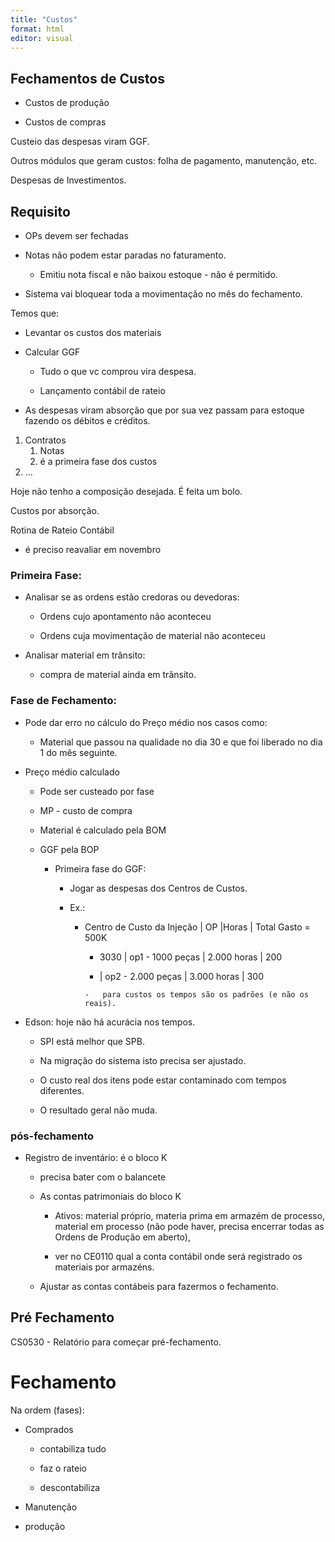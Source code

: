 ```yaml
---
title: "Custos"
format: html
editor: visual
---
```


## Fechamentos de Custos

-   Custos de produção

-   Custos de compras

Custeio das despesas viram GGF.

Outros módulos que geram custos: folha de pagamento, manutenção, etc.

Despesas de Investimentos.

## Requisito

-   OPs devem ser fechadas

-   Notas não podem estar paradas no faturamento.

    -   Emitiu nota fiscal e não baixou estoque - não é permitido.

-   Sistema vai bloquear toda a movimentação no mês do fechamento.

Temos que:

-   Levantar os custos dos materiais

-   Calcular GGF

    -   Tudo o que vc comprou vira despesa.

    -   Lançamento contábil de rateio

-   As despesas viram absorção que por sua vez passam para estoque fazendo os débitos e créditos.

1.  Contratos
    1.  Notas
    2.  é a primeira fase dos custos
2.  ...

Hoje não tenho a composição desejada. É feita um bolo.

Custos por absorção.

Rotina de Rateio Contábil

-   é preciso reavaliar em novembro

### Primeira Fase:

-   Analisar se as ordens estão credoras ou devedoras:

    -   Ordens cujo apontamento não aconteceu

    -   Ordens cuja movimentação de material não aconteceu

-   Analisar material em trânsito:

    -   compra de material ainda em trãnsito.

### Fase de Fechamento:

-   Pode dar erro no cálculo do Preço médio nos casos como:

    -   Material que passou na qualidade no dia 30 e que foi liberado no dia 1 do mês seguinte.

-   Preço médio calculado

    -   Pode ser custeado por fase

    -   MP - custo de compra

    -   Material é calculado pela BOM

    -   GGF pela BOP

        -   Primeira fase do GGF:

            -   Jogar as despesas dos Centros de Custos.

            -   Ex.:

                -   Centro de Custo da Injeção \| OP \|Horas \| Total Gasto = 500K

                    -   3030 \| op1 - 1000 peças \| 2.000 horas \| 200

                    -    \| op2 - 2.000 peças \| 3.000 horas \| 300

                        -   para custos os tempos são os padrões (e não os reais).

-   Edson: hoje não há acurácia nos tempos.

    -   SPI está melhor que SPB.

    -   Na migração do sistema isto precisa ser ajustado.

    -   O custo real dos itens pode estar contaminado com tempos diferentes.

    -   O resultado geral não muda.

### pós-fechamento

-   Registro de inventário: é o bloco K

    -   precisa bater com o balancete

    -   As contas patrimoniais do bloco K

        -   Ativos: material próprio, materia prima em armazém de processo, material em processo (não pode haver, precisa encerrar todas as Ordens de Produção em aberto),

        -   ver no CE0110 qual a conta contábil onde será registrado os materiais por armazéns.

    -    Ajustar as contas contábeis para fazermos o fechamento.

## Pré Fechamento

CS0530 - Relatório para começar pré-fechamento.

# Fechamento

Na ordem (fases):

-   Comprados

    -   contabiliza tudo

    -   faz o rateio

    -   descontabiliza

-   Manutenção

-   produção
